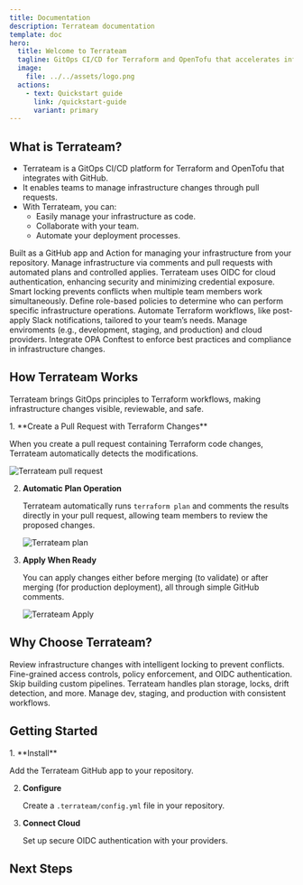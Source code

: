 ```yaml
---
title: Documentation
description: Terrateam documentation
template: doc
hero:
  title: Welcome to Terrateam
  tagline: GitOps CI/CD for Terraform and OpenTofu that accelerates infrastructure delivery.
  image:
    file: ../../assets/logo.png
  actions:
    - text: Quickstart guide
      link: /quickstart-guide
      variant: primary
---
```



## What is Terrateam?

- Terrateam is a GitOps CI/CD platform for Terraform and OpenTofu that integrates with GitHub.
- It enables teams to manage infrastructure changes through pull requests.
- With Terrateam, you can:
  - Easily manage your infrastructure as code.
  - Collaborate with your team.
  - Automate your deployment processes.

<CardGrid>
	<Card title="GitHub-Native" icon="github">
		Built as a GitHub app and Action for managing your infrastructure from your repository.
    <LinkCard title="Installation" href="/quickstart-guide"  />
	</Card>
	<Card title="GitOps Workflow" icon="rocket">
		Manage infrastructure via comments and pull requests with automated plans and controlled applies.
        <LinkCard title="Workflows" href="/getting-started/plan-and-apply" />
	</Card>
	<Card title="Enterprise Security" icon="sun">
		Terrateam uses OIDC for cloud authentication, enhancing security and minimizing credential exposure.
        <LinkCard title="Security" href="/security-and-compliance" />
	</Card>
	<Card title="Resource Coordination" icon="seti:lock">
		Smart locking prevents conflicts when multiple team members work simultaneously.
        <LinkCard title="Locks" href="/advanced-workflows/locks-and-concurrency" />
	</Card>
	<Card title="Access Control" icon="error">
		Define role-based policies to determine who can perform specific infrastructure operations.
        <LinkCard title="RBAC" href="/security-and-compliance/role-based-access-control" />
	</Card>
	<Card title="Custom Workflows" icon="puzzle">
		Automate Terraform workflows, like post-apply Slack notifications, tailored to your team’s needs.
        <LinkCard title="Custom Workflows" href="/configuration-reference/workflows" />
	</Card>
	<Card title="Multi-Environment" icon="star">
		Manage enviroments (e.g., development, staging, and production) and cloud providers.
        <LinkCard title="Environments" href="/advanced-workflows/multiple-environments" />
	</Card>
	<Card title="Policy Enforcement" icon="document">
		Integrate OPA Conftest to enforce best practices and compliance in infrastructure changes.
        <LinkCard title="OPA Integration" href="/security-and-compliance/policy-enforcement-with-opa" />
	</Card>
</CardGrid>

## How Terrateam Works

Terrateam brings GitOps principles to Terraform workflows, making infrastructure changes visible, reviewable, and safe.

<Steps>
1. **Create a Pull Request with Terraform Changes**

   When you create a pull request containing Terraform code changes, Terrateam automatically detects the modifications.
   
   ![Terrateam pull request](../../assets/nibbler-pull-request.png)

2. **Automatic Plan Operation**

   Terrateam automatically runs `terraform plan` and comments the results directly in your pull request, allowing team members to review the proposed changes.
   
   ![Terrateam plan](../../assets/nibbler-terrateam-plan.png)

3. **Apply When Ready**

   You can apply changes either before merging (to validate) or after merging (for production deployment), all through simple GitHub comments.
   
   ![Terrateam Apply](../../assets/nibbler-terrateam-apply.png)

</Steps>
<LinkCard title="Learn more about workflows" href="/getting-started/pull-requests-and-triggers" />

## Why Choose Terrateam?

<CardGrid>
  <Card title="Team Collaboration" icon="approve-check">
    Review infrastructure changes with intelligent locking to prevent conflicts.
    <LinkCard title="Collaboration Features" href="/advanced-workflows/locks-and-concurrency" />
  </Card>
  
  <Card title="Enhanced Security" icon="seti:lock">
    Fine-grained access controls, policy enforcement, and OIDC authentication.
    <LinkCard title="Access Control" href="/security-and-compliance/role-based-access-control" />
  </Card>
  
  <Card title="Ready-to-Use" icon="laptop">
    Skip building custom pipelines. Terrateam handles plan storage, locks, drift detection, and more.
    <LinkCard title="Drift Detection" href="/advanced-workflows/drift-detection" />
  </Card>
  
  <Card title="Multi-Environment" icon="star">
    Manage dev, staging, and production with consistent workflows.
    <LinkCard title="Configuration" href="/configuration-reference" />
  </Card>
</CardGrid>

## Getting Started

<Steps>
1. **Install**

   Add the Terrateam GitHub app to your repository.
   
   <LinkCard title="Installation Guide" href="/quickstart-guide" />

2. **Configure**

   Create a `.terrateam/config.yml` file in your repository.
   
   <LinkCard title="Configuration" href="/getting-started/configuration" />

3. **Connect Cloud**

   Set up secure OIDC authentication with your providers.
   
   <LinkCard title="Cloud Setup" href="/cloud-providers" />
</Steps>

## Next Steps

<CardGrid>
  <LinkCard title="Core Concepts" href="/getting-started/concepts" />
  <LinkCard title="Configuration Reference" href="/configuration-reference" />
  <LinkCard title="Advanced Workflows" href="/advanced-workflows" />
  <LinkCard title="Integrations" href="/integrations" />
</CardGrid>
